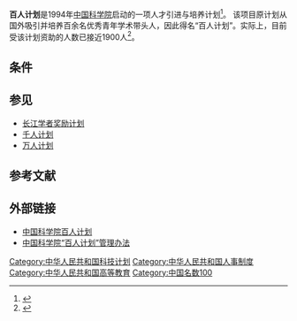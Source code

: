 {{update|time=2015-06-06T17:47:02+00:00}}
{{expand|time=2014-01-05T19:07:00+00:00}}
'''百人计划'''是1994年[[中国科学院|中国科学院]]启动的一项人才引进与培养计划<ref>{{cite web|title=百人计划|url=http://www.cas.cn/ggzy/rcpy/brjh/|publisher=中国科学院网站|accessdate=2014-01-05|archive-date=2021-02-24|archive-url=https://web.archive.org/web/20210224183249/http://www.cas.cn/ggzy/rcpy/brjh/|dead-url=no}}</ref>。
该项目原计划从国外吸引并培养百余名优秀青年学术带头人，因此得名“百人计划”。实际上，目前受该计划资助的人数已接近1900人<ref>{{cite web|author=中国科学报 冯丽妃|title=中科院“百人计划”20年资助近1900人|url=http://tech.gmw.cn/2013-09/13/content_8897091.htm|publisher=光明网 科技频道|accessdate=2014-01-05|archive-date=2016-03-05|archive-url=https://web.archive.org/web/20160305015252/http://tech.gmw.cn/2013-09/13/content_8897091.htm|dead-url=no}}</ref>。

==条件==

==参见==
* [[长江学者奖励计划|长江学者奖励计划]]
* [[千人计划|千人计划]]
* [[万人计划|万人计划]]

==参考文献==
{{reflist}}

== 外部链接 ==
* [http://www.cas.cn/ggzy/rcpy/brjh/ 中国科学院百人计划] {{Wayback|url=http://www.cas.cn/ggzy/rcpy/brjh/ |date=20210224183249 }}
* [https://web.archive.org/web/20140401025620/http://www.pe.cas.cn/zcgz/rcc_zcgz/brjh/201110/t20111026_3384579.html 中国科学院“百人计划”管理办法]

[[Category:中华人民共和国科技计划|Category:中华人民共和国科技计划]]
[[Category:中华人民共和国人事制度|Category:中华人民共和国人事制度]]
[[Category:中华人民共和国高等教育|Category:中华人民共和国高等教育]]
[[Category:中国名数100|Category:中国名数100]]


{{中华人民共和国小作品}}